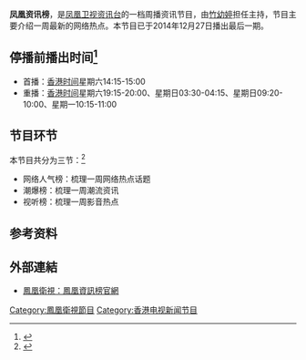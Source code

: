 {{refimprove|time=2014-07-19T10:50:34+00:00}}
{{电视节目信息框
| 名称      = 凤凰资讯榜
| 英文名称  = 
| 图片      = [[File:凤凰资讯榜.JPG|300px]]
| 图说      = 《凤凰资讯榜》片头
| 类型      = 周播资讯节目
| 原创      = [[凤凰卫视|凤凰卫视]]
| 主持      = [[竹幼婷|竹幼婷]]
| 国家      = {{HK}}
| 语言      = [[普通话|普通话]]
| 集数      = 186（截至2014年7月19日）
| 每集长度  = 45分钟（含广告）
| 制作公司  = [[凤凰卫视|凤凰卫视]]
| 电视网    = [[凤凰卫视资讯台|凤凰卫视资讯台]]
| 图像制式  = [[SDTV|SDTV]]、[[HDTV|HDTV]]（2014年起高标清同步广播）
| 播出国家  = {{HK}}
| 开始      = 约2007年
| 结束      = 2014年12月27日<!--http://tw.weibo.com/1729816112/3789097787307220-->
| 前作      = 
| 相关节目 = 
| 官方网站  =http://phtv.ifeng.com/program/fhzxb/
}}
{{UTC+8}}
'''凤凰资讯榜'''，是[[凤凰卫视资讯台|凤凰卫视资讯台]]的一档周播资讯节目，由[[竹幼婷|竹幼婷]]担任主持，节目主要介绍一周最新的网络热点。本节目已于2014年12月27日播出最后一期。

==停播前播出时间<ref>{{Cite web |url=http://phtv.ifeng.com/epg/ |title=节目单 |accessdate=2014-07-19 |archive-date=2013-07-14 |archive-url=https://web.archive.org/web/20130714052031/http://phtv.ifeng.com/epg/ |dead-url=yes }}</ref>==
*首播：[[香港时间|香港时间]]星期六14:15-15:00 
*重播：[[香港时间|香港时间]]星期六19:15-20:00、星期日03:30-04:15、星期日09:20-10:00、星期一10:15-11:00  

==节目环节==
本节目共分为三节：<ref>{{Cite web |url=http://v.ifeng.com/vlist/tv/fhzxb/all/0/1/detail.shtml |title=凤凰资讯榜简介 |accessdate=2014-07-19 |archive-date=2014-07-26 |archive-url=https://web.archive.org/web/20140726084723/http://v.ifeng.com/vlist/tv/fhzxb/all/0/1/detail.shtml |dead-url=no }}</ref>
*网络人气榜：梳理一周网络热点话题
*潮爆榜：梳理一周潮流资讯
*视听榜：梳理一周影音热点

==参考资料==
{{Reflist}}

==外部連結==
*[http://phtv.ifeng.com/program/fhzxb/ 鳳凰衛視：鳳凰資訊榜官網]{{Wayback|url=http://phtv.ifeng.com/program/fhzxb/ |date=20140711080841 }}

[[Category:鳳凰衛視節目|Category:鳳凰衛視節目]]
[[Category:香港电视新闻节目|Category:香港电视新闻节目]]
